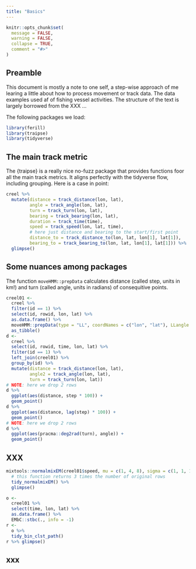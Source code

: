 ```yaml
---
title: "Basics"
---
```


```r
knitr::opts_chunk$set(
  message = FALSE, 
  warning = FALSE,
  collapse = TRUE,
  comment = "#>"
)
```

## Preamble

This document is mostly a note to one self, a step-wise approach of me learing a little about how to process movement or track data. The data examples used af of fishing vessel activities. The structure of the text is largely borrowed from the XXX ...

The following packages we load:

```r
library(ferill)
library(traipse)
library(tidyverse)
```

## The main track metric

The {traipse} is a really nice no-fuzz package that provides functions foor all the main track metrics. It aligns perfectly with the tidyverse flow, including grouping. Here is a case in point:

```r
creel %>% 
  mutate(distance = track_distance(lon, lat), 
         angle = track_angle(lon, lat),
         turn = track_turn(lon, lat), 
         bearing = track_bearing(lon, lat), 
         duration = track_time(time),
         speed = track_speed(lon, lat, time), 
         # here just distance and bearing to the start/first point
         distance_to = track_distance_to(lon, lat, lon[1], lat[1]), 
         bearing_to = track_bearing_to(lon, lat, lon[1], lat[1])) %>% 
  glimpse()
```

## Some nuances among packages

The function `moveHMM::prepData` calculates distance (called step, units in km!) and turn (called angle, units in radians) of consequitive points.

```r
creel01 <-
  creel %>% 
  filter(id == 1) %>% 
  select(id, rowid, lon, lat) %>% 
  as.data.frame() %>% 
  moveHMM::prepData(type = "LL", coordNames = c("lon", "lat"), LLangle = TRUE) %>% 
  as_tibble()
d <- 
  creel %>% 
  select(id, rowid, time, lon, lat) %>% 
  filter(id == 1) %>% 
  left_join(creel01) %>% 
  group_by(id) %>% 
  mutate(distance = track_distance(lon, lat),
         angle2 = track_angle(lon, lat),
         turn = track_turn(lon, lat))
# NOTE: here we drop 2 rows
d %>% 
  ggplot(aes(distance, step * 100)) +
  geom_point()
d %>% 
  ggplot(aes(distance, lag(step) * 100)) +
  geom_point()
# NOTE: here we drop 2 rows
d %>% 
  ggplot(aes(pracma::deg2rad(turn), angle)) +
  geom_point()
```

## XXX

```r
mixtools::normalmixEM(creel01$speed, mu = c(1, 4, 8), sigma = c(1, 1, 1)) %>% 
  # this function returns 3 times the number of original rows
  tidy_normalmixEM() %>% 
  glimpse()
```

```r
o <-
  creel01 %>%
  select(time, lon, lat) %>% 
  as.data.frame() %>% 
  EMbC::stbc(., info = -1)
r <- 
  o %>% 
  tidy_bin_clst_path() 
r %>% glimpse()

```

## xxx

```r

```

